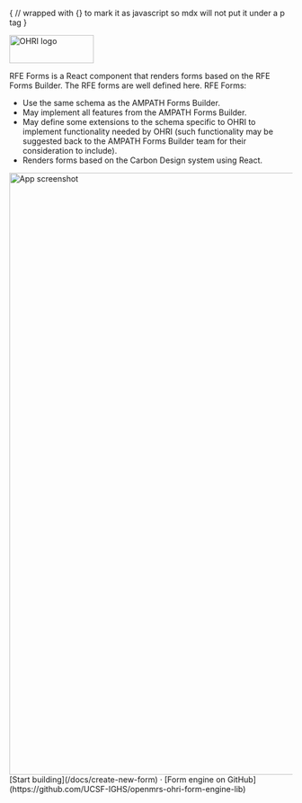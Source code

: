 
{
// wrapped with {} to mark it as javascript so mdx will not put it under a p tag
}

<div className="flex justify-center my-12">
  <Image src="/ohri.svg" alt="OHRI logo" height="50" width="150" />
</div>

RFE Forms is a React component that renders forms based on the RFE Forms Builder. The RFE forms are well defined here. RFE Forms:

- Use the same schema as the AMPATH Forms Builder.
- May implement all features from the AMPATH Forms Builder.
- May define some extensions to the schema specific to OHRI to implement functionality needed by OHRI (such functionality may be suggested back to the AMPATH Forms Builder team for their consideration to include).
- Renders forms based on the Carbon Design system using React.

<div className="my-8">
  <Image src="/screen.png" alt="App screenshot" height="1071" width="2016" />
</div>

<div className="my-8 flex justify-center">
  [Start building](/docs/create-new-form) · [Form engine on
  GitHub](https://github.com/UCSF-IGHS/openmrs-ohri-form-engine-lib)
</div>

